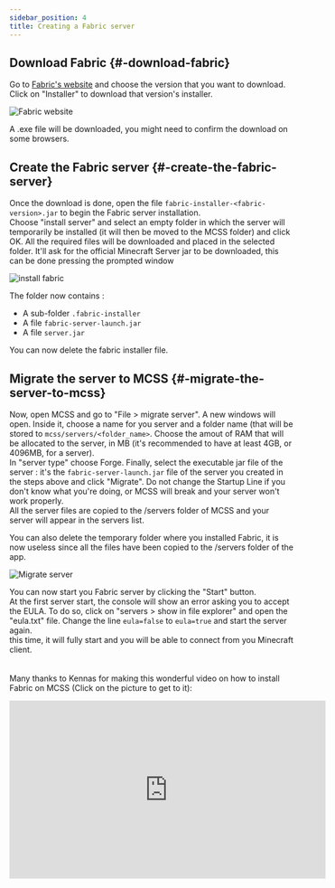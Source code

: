 ```yaml
---
sidebar_position: 4
title: Creating a Fabric server
---
```

## Download Fabric {#-download-fabric}

Go to [Fabric's website](https://fabricmc.net/) and choose the version that you want to download. Click on "Installer" to download that version's installer.

![Fabric website](https://mcss.b-cdn.net/docs/guides/fabric/download_fabric.png)

A .exe file will be downloaded, you might need to confirm the download on some browsers.

## Create the Fabric server {#-create-the-fabric-server}

Once the download is done, open the file `fabric-installer-<fabric-version>.jar` to begin the Fabric server installation. <br/>
Choose "install server" and select an empty folder in which the server will temporarily be installed (it will then be moved to the MCSS folder) and click OK. All the required files will be downloaded and placed in the selected folder. It'll ask for the official Minecraft Server jar to be downloaded, this can be done pressing the prompted window

<div style={{textAlign: 'center'}}>
  <img src="https://mcss.b-cdn.net/docs/guides/fabric/install_fabric.png" alt="install fabric"/>
</div>


The folder now contains : 

*   A sub-folder `.fabric-installer`
*   A file `fabric-server-launch.jar`
*   A file `server.jar`

You can now delete the fabric installer file.

## Migrate the server to MCSS {#-migrate-the-server-to-mcss}

Now, open MCSS and go to "File > migrate server". A new windows will open. Inside it, choose a name for you server and a folder name (that will be stored to `mcss/servers/<folder_name>`. Choose the amout of RAM that will be allocated to the server, in MB (it's recommended to have at least 4GB, or 4096MB, for a server).<br/>
In "server type" choose Forge. Finally, select the executable jar file of the server : it's the `fabric-server-launch.jar` file of the server you created in the steps above and click "Migrate". Do not change the Startup Line if you don't know what you're doing, or MCSS will break and your server won't work properly.<br/>
All the server files are copied to the /servers folder of MCSS and your server will appear in the servers list. <br/>

You can also delete the temporary folder where you installed Fabric, it is now useless since all the files have been copied to the /servers folder of the app.

<div style={{textAlign: 'center'}}>
  <img src="https://mcss.b-cdn.net/docs/guides/fabric/migrate_server.png" alt="Migrate server"/>
</div>

You can now start you Fabric server by clicking the "Start" button. <br/>
At the first server start, the console will show an error asking you to accept the EULA. To do so, click on "servers > show in file explorer" and open the "eula.txt" file. Change the line `eula=false` to `eula=true` and start the server again. <br/>
this time, it will fully start and you will be able to connect from you Minecraft client. <br/>
<br/>
<br/>
Many thanks to Kennas for making this wonderful video on how to install Fabric on MCSS (Click on the picture to get to it):<br/>


<div style={{textAlign: 'center'}}>
<iframe width="560" height="315"
src="https://www.youtube.com/embed/yHd5OAl8L9c" 
frameborder="0" 
allow="accelerometer; autoplay; encrypted-media; gyroscope; picture-in-picture; fullscreen" ></iframe>
</div>
